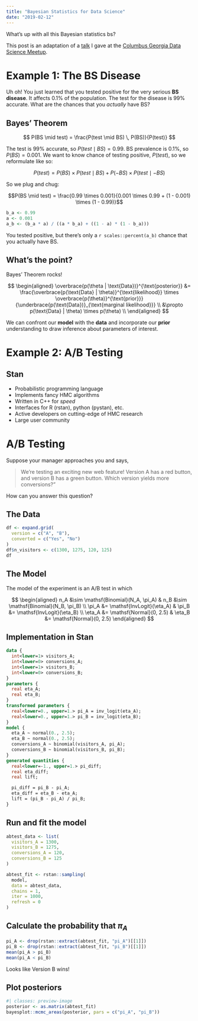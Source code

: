 ```yaml
---
title: "Bayesian Statistics for Data Science"
date: "2019-02-12"
---
```


What's up with all this Bayesian statistics bs?

This post is an adaptation of a [talk](https://www.meetup.com/columbusgadatascience/events/257657831/) I gave at the [Columbus Georgia Data Science Meetup](https://www.meetup.com/columbusgadatascience/).

# Example 1: The BS Disease

Uh oh!
You just learned that you tested positive for the very serious **BS disease**.
It affects 0.1% of the population.
The test for the disease is 99% accurate.
What are the chances that you *actually* have BS?

## Bayes' Theorem

$$ P(BS \mid test) = \frac{P(test \mid BS) \, P(BS)}{P(test)} $$

The test is 99% accurate, so $P(test \mid BS) = 0.99$.
BS prevalence is 0.1%, so $P(BS) = 0.001$.
We want to know chance of testing positive, $P(test)$, so we reformulate like so:

$$P(test) = P(BS) \times P(test \mid BS) + P(-BS) \times P(test \mid -BS)$$

So we plug and chug:

$$P(BS \mid test) = \frac{0.99 \times 0.001}{0.001 \times 0.99 + (1 - 0.001) \times (1 - 0.99)}$$

```r
b_a <- 0.99
a <- 0.001
a_b <- (b_a * a) / ((a * b_a) + ((1 - a) * (1 - b_a)))
```

You tested positive, but there's only a `r scales::percent(a_b)` chance that you actually have BS.

## What's the point?

Bayes' Theorem rocks!

$$
\begin{aligned}
\overbrace{p(\theta | \text{Data})}^{\text{posterior}} &= \frac{\overbrace{p(\text{Data} | \theta)}^{\text{likelihood}} \times \overbrace{p(\theta)}^{\text{prior}}}{\underbrace{p(\text{Data})}_{\text{marginal likelihood}}} \\
&\propto p(\text{Data} | \theta) \times p(\theta) \\
\end{aligned}
$$

We can confront our **model** with the **data** and incorporate our **prior** understanding to draw inference about parameters of interest.

# Example 2: A/B Testing

## Stan

-   Probabilistic programming language
-   Implements fancy HMC algorithms
-   Written in C++ for *speed*
-   Interfaces for R (rstan), python (pystan), etc.
-   Active developers on cutting-edge of HMC research
-   Large user community

# A/B Testing

Suppose your manager approaches you and says,

> We're testing an exciting new web feature!
> Version A has a red button, and version B has a green button.
> Which version yields more conversions?"

How can you answer this question?

## The Data

```r
df <- expand.grid(
  version = c("A", "B"), 
  converted = c("Yes", "No")
)
df$n_visitors <- c(1300, 1275, 120, 125)
df
```

## The Model

The model of the experiment is an A/B test in which

$$
\begin{aligned}
n_A &\sim \mathsf{Binomial}(N_A, \pi_A) & n_B &\sim \mathsf{Binomial}(N_B, \pi_B) \\
\pi_A &= \mathsf{InvLogit}(\eta_A) & \pi_B &= \mathsf{InvLogit}(\eta_B) \\
\eta_A &= \mathsf{Normal}(0, 2.5) & \eta_B &= \mathsf{Normal}(0, 2.5)
\end{aligned}
$$

## Implementation in Stan

```stan
data {
  int<lower=1> visitors_A;
  int<lower=0> conversions_A;
  int<lower=1> visitors_B;
  int<lower=0> conversions_B;
}
parameters {
  real eta_A;
  real eta_B;
}
transformed parameters {
  real<lower=0., upper=1.> pi_A = inv_logit(eta_A);
  real<lower=0., upper=1.> pi_B = inv_logit(eta_B);
}
model {
  eta_A ~ normal(0., 2.5);
  eta_B ~ normal(0., 2.5);
  conversions_A ~ binomial(visitors_A, pi_A);
  conversions_B ~ binomial(visitors_B, pi_B);
}
generated quantities {
  real<lower=-1., upper=1.> pi_diff;
  real eta_diff;
  real lift;

  pi_diff = pi_B - pi_A;
  eta_diff = eta_B - eta_A;
  lift = (pi_B - pi_A) / pi_B;
}
```

## Run and fit the model

```r
abtest_data <- list(
  visitors_A = 1300,
  visitors_B = 1275,
  conversions_A = 120,
  conversions_B = 125
)

abtest_fit <- rstan::sampling(
  model, 
  data = abtest_data,
  chains = 1, 
  iter = 1000, 
  refresh = 0
)
```

## Calculate the probability that $\pi_A$

```r
pi_A <- drop(rstan::extract(abtest_fit, "pi_A")[[1]])
pi_B <- drop(rstan::extract(abtest_fit, "pi_B")[[1]])
mean(pi_A > pi_B)
mean(pi_A < pi_B)
```

Looks like Version B wins!

## Plot posteriors

```r
#| classes: preview-image
posterior <- as.matrix(abtest_fit)
bayesplot::mcmc_areas(posterior, pars = c("pi_A", "pi_B"))
```

